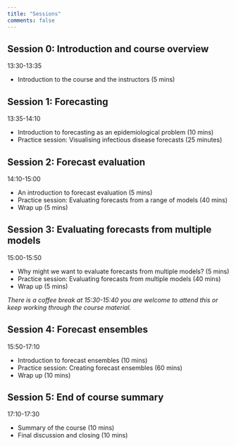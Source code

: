 ```yaml
---
title: "Sessions"
comments: false
---
```


## Session 0: Introduction and course overview

13:30-13:35

- Introduction to the course and the instructors (5 mins)

## Session 1: Forecasting

13:35-14:10

- Introduction to forecasting as an epidemiological problem (10 mins)
- Practice session: Visualising infectious disease forecasts (25 minutes)

## Session 2: Forecast evaluation

14:10-15:00

- An introduction to forecast evaluation (5 mins)
- Practice session: Evaluating forecasts from a range of models (40 mins)
- Wrap up (5 mins)

## Session 3: Evaluating forecasts from multiple models

15:00-15:50

- Why might we want to evaluate forecasts from multiple models? (5 mins)
- Practice session: Evaluating forecasts from multiple models (40 mins)
- Wrap up (5 mins)

*There is a coffee break at 15:30-15:40 you are welcome to attend this or keep working through the course material.*

## Session 4: Forecast ensembles

15:50-17:10

- Introduction to forecast ensembles (10 mins)
- Practice session: Creating forecast ensembles (60 mins)
- Wrap up (10 mins)

## Session 5: End of course summary

17:10-17:30

- Summary of the course (10 mins)
- Final discussion and closing (10 mins)
